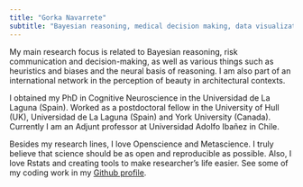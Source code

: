 ```yaml
---
title: "Gorka Navarrete"
subtitle: "Bayesian reasoning, medical decision making, data visualization, Rstats, metascience"
---
```


My main research focus is related to Bayesian reasoning, risk communication and decision-making, as well as various things such as heuristics and biases and the neural basis of reasoning. I am also part of an international network in the perception of beauty in architectural contexts.

I obtained my PhD in Cognitive Neuroscience in the Universidad de La Laguna (Spain). Worked as a postdoctoral fellow in the University of Hull (UK), Universidad de La Laguna (Spain) and York University (Canada). Currently I am an Adjunt professor at Universidad Adolfo Ibañez in Chile.  

Besides my research lines, I love Openscience and Metascience. I truly believe that science should be as open and reproducible as possible. Also, I love Rstats and creating tools to make researcher's life easier. See some of my coding work in my [Github profile](https://github.com/gorkang).  